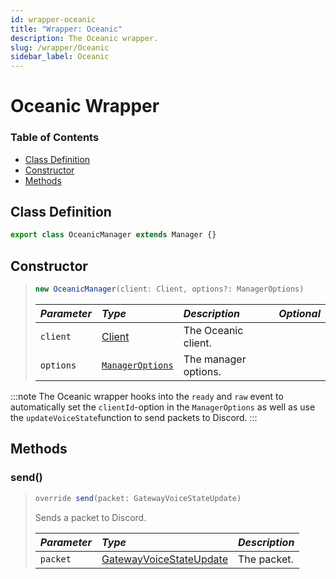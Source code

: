 ```yaml
---
id: wrapper-oceanic
title: "Wrapper: Oceanic"
description: The Oceanic wrapper.
slug: /wrapper/Oceanic
sidebar_label: Oceanic
---
```


# Oceanic Wrapper

### Table of Contents
- [Class Definition](#class-definition)
- [Constructor](#constructor)
- [Methods](#methods)

## Class Definition
```ts
export class OceanicManager extends Manager {}
```

## Constructor

> ```ts
> new OceanicManager(client: Client, options?: ManagerOptions)
> ```
> | <i className="fa-solid fa-hashtag"/> Parameter | <i className="fa-solid fa-font"/> Type                      | <i className="fa-solid fa-list"/> Description | <i className="fa-solid fa-flask"/> Optional |
> | :--------------------------------------------- |:------------------------------------------------------------| :---------------------------------------------| :------------------------------------------:|
> | `client`                                       | [Client](https://docs.oceanic.ws/dev/classes/Client.html) | The Oceanic client.                           | <i className="fa-solid fa-xmark"/>          |
> | `options`                                      | [`ManagerOptions`](../../Typedefs/ManagerOptions.mdx)       | The manager options.                          | <i className="fa-solid fa-check"/>          |
:::note
The Oceanic wrapper hooks into the `ready` and `raw` event to automatically set the `clientId`-option in the `ManagerOptions` as well as use the `updateVoiceState`function to send packets to Discord.
:::

## Methods

### send()
> ```ts
> override send(packet: GatewayVoiceStateUpdate)
> ```
> Sends a packet to Discord.
>
> | <i className="fa-solid fa-hashtag"/> Parameter | <i className="fa-solid fa-font"/> Type                                                                    | <i className="fa-solid fa-list"/> Description |
> | :--------------------------------------------- | :-------------------------------------------------------------------------------------------------------- | :-------------------------------------------- |
> | `packet`                                       | [GatewayVoiceStateUpdate](https://discord.com/developers/docs/topics/gateway-events#update-voice-state) | The packet.                                   |
